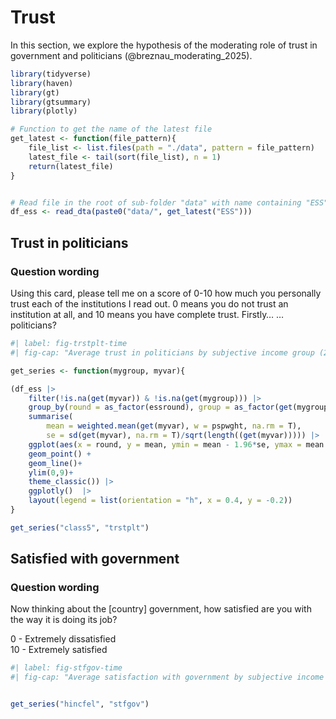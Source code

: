 # Trust

In this section, we explore the hypothesis of the moderating role of trust in government and politicians (@breznau_moderating_2025). 


```r
library(tidyverse)
library(haven)
library(gt)
library(gtsummary)
library(plotly)

# Function to get the name of the latest file
get_latest <- function(file_pattern){
    file_list <- list.files(path = "./data", pattern = file_pattern)
    latest_file <- tail(sort(file_list), n = 1)
    return(latest_file)
}


# Read file in the root of sub-folder "data" with name containing "ESS" 
df_ess <- read_dta(paste0("data/", get_latest("ESS")))

```


## Trust in politicians 


::: {.callout-note}

### Question wording
Using this card, please tell me on a score of 0-10 how much you personally trust each of the institutions I read out. 0 means you do not trust an institution at all, and 10 means you have complete trust. Firstly... ...politicians?

:::


```r
#| label: fig-trstplt-time
#| fig-cap: "Average trust in politicians by subjective income group (2002-2022)"

get_series <- function(mygroup, myvar){

(df_ess |>
    filter(!is.na(get(myvar)) & !is.na(get(mygroup))) |> 
    group_by(round = as_factor(essround), group = as_factor(get(mygroup)))  |> 
    summarise(
        mean = weighted.mean(get(myvar), w = pspwght, na.rm = T),
        se = sd(get(myvar), na.rm = T)/sqrt(length((get(myvar))))) |> 
    ggplot(aes(x = round, y = mean, ymin = mean - 1.96*se, ymax = mean + 1.96*se, group = group, color = group)) +
    geom_point() +
    geom_line()+
    ylim(0,9)+
    theme_classic()) |> 
    ggplotly()  |> 
    layout(legend = list(orientation = "h", x = 0.4, y = -0.2))
}

get_series("class5", "trstplt")

```


## Satisfied with government

::: {.callout-note}

### Question wording
Now thinking about the [country] government, how satisfied are you with the way it is doing its job?

0 - Extremely dissatisfied   
10 - Extremely satisfied	
:::

```r
#| label: fig-stfgov-time
#| fig-cap: "Average satisfaction with government by subjective income group (2002-2022)"


get_series("hincfel", "stfgov")

```

